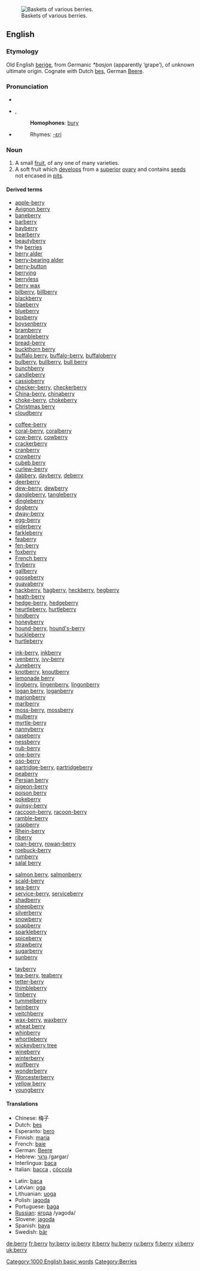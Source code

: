[[Image:Berries (USDA ARS).jpg|thumb|right|Baskets of various berries.]]
==English==


===Etymology===
Old English [[berige|beriġe]], from Germanic ''*basjon'' (apparently ‘grape’), of unknown ultimate origin.  Cognate with Dutch [[bes]], German [[Beere]].
 
===Pronunciation===
*{{IPA|/ˈbɛri/}}
*{{AHD|bĕ'ri}}, {{SAMPA|/"bEri/}}
*:'''Homophones''': [[bury]]
*{{audio|en-us-berry.ogg|Audio (US)}}
*:Rhymes: [[Rhymes:English:-ɛri|-ɛri]]

===Noun===
{{en-noun|berr|ies}}

#A small [[fruit]], of any one of many varieties.
#A soft fruit which [[develop]]s from a [[superior]] [[ovary]] and contains [[seed]]s not encased in [[pit]]s.

====Derived terms====
{{top4}}
*[[apple-berry]]
*[[Avignon berry]]
*[[baneberry]]
*[[barberry]]
*[[bayberry]]
*[[bearberry]]
*[[beautyberry]]
*the [[berries]]
*[[berry alder]]
*[[berry-bearing alder]]
*[[berry-button]]
*[[berrying]]
*[[berryless]]
*[[berry wax]]
*[[bilberry]], [[billberry]]
*[[blackberry]]
*[[blaeberry]]
*[[blueberry]]
*[[boxberry]]
*[[boysenberry]]
*[[bramberry]]
*[[brambleberry]]
*[[bread-berry]]
*[[buckthorn berry]]
*[[buffalo berry]], [[buffalo-berry]], [[buffaloberry]]
*[[bulberry]], [[bullberry]], [[bull berry]]
*[[bunchberry]]
*[[candleberry]]
*[[cassioberry]]
*[[checker-berry]], [[checkerberry]]
*[[China-berry]], [[chinaberry]]
*[[choke-berry]], [[chokeberry]]
*[[Christmas berry]]
*[[cloudberry]]
{{mid4}}
*[[coffee-berry]]
*[[coral-berry]], [[coralberry]]
*[[cow-berry]], [[cowberry]]
*[[crackerberry]]
*[[cranberry]]
*[[crowberry]]
*[[cubeb berry]]
*[[curlew-berry]]
*[[dabbery]], [[dayberry]], [[deberry]]
*[[deerberry]]
*[[dew-berry]], [[dewberry]]
*[[dangleberry]], [[tangleberry]]
*[[dingleberry]]
*[[dogberry]]
*[[dway-berry]]
*[[egg-berry]]
*[[elderberry]]
*[[farkleberry]]
*[[feaberry]]
*[[fen-berry]]
*[[foxberry]]
*[[French berry]]
*[[fryberry]]
*[[gallberry]]
*[[gooseberry]]
*[[guavaberry]]
*[[hackberry]], [[hagberry]], [[heckberry]], [[hegberry]]
*[[heath-berry]]
*[[hedge-berry]], [[hedgeberry]]
*[[heurtleberry]], [[hurtleberry]]
*[[hindberry]]
*[[honeyberry]]
*[[hound-berry]], [[hound's-berry]]
*[[huckleberry]]
*[[hurtleberry]]
{{mid4}}
*[[ink-berry]], [[inkberry]]
*[[ivenberry]], [[ivy-berry]]
*[[Juneberry]]
*[[knotberry]], [[knoutberry]]
*[[lemonade berry]]
*[[lingberry]], [[lingenberry]], [[lingonberry]]
*[[logan berry]], [[loganberry]]
*[[marionberry]]
*[[marlberry]]
*[[moss-berry]], [[mossberry]]
*[[mulberry]]
*[[myrtle-berry]]
*[[nannyberry]]
*[[naseberry]]
*[[nessberry]]
*[[nub-berry]]
*[[one-berry]]
*[[oso-berry]]
*[[partridge-berry]], [[partridgeberry]]
*[[peaberry]]
*[[Persian berry]]
*[[pigeon-berry]]
*[[poison berry]]
*[[pokeberry]]
*[[quinsy-berry]]
*[[raccoon-berry]], [[racoon-berry]]
*[[ramble-berry]]
*[[raspberry]]
*[[Rhein-berry]]
*[[riberry]]
*[[roan-berry]], [[rowan-berry]]
*[[roebuck-berry]]
*[[rumberry]]
*[[salal berry]]
{{mid4}}
*[[salmon berry]], [[salmonberry]]
*[[scald-berry]]
*[[sea-berry]]
*[[service-berry]], [[serviceberry]]
*[[shadberry]]
*[[sheepberry]]
*[[silverberry]]
*[[snowberry]]
*[[soapberry]]
*[[sparkleberry]]
*[[spiceberry]]
*[[strawberry]]
*[[sugarberry]]
*[[sunberry]]
<!--tangleberry listed with dangleberry-->
*[[tayberry]]
*[[tea-berry]], [[teaberry]]
*[[tetter-berry]]
*[[thimbleberry]]
*[[timberry]]
*[[tummelberry]]
*[[twinberry]]
*[[veitchberry]]
*[[wax-berry]], [[waxberry]]
*[[wheat berry]]
*[[whinberry]]
*[[whortleberry]]
*[[wickeyberry tree]]
*[[wineberry]]
*[[winterberry]]
*[[wolfberry]]
*[[wonderberry]]
*[[Worcesterberry]]
*[[yellow berry]]
*[[youngberry]]
{{bottom}}

====Translations====
{{top}}
*Chinese: 梅子
*Dutch: [[bes]] {{f}}
*Esperanto: [[bero]]
*Finnish: [[marja]]
*French: [[baie]] {{f}}
*German: [[Beere]] {{f}}
*Hebrew: [[:he:גרגר|גרגר]] /gargar/
*Interlingua: [[baca]]
*Italian: [[bacca]] {{f}}, [[cóccola]]
{{mid}}
*Latin: [[baca]] {{f}}
*Latvian: [[oga]] {{f}}
*Lithuanian: [[uoga]] {{f}}
*Polish: [[jagoda]] {{f}}
*Portuguese: [[baga]] {{f}}
*[[Russian]]: [[:ry:ягода|ягода]] /yagoda/
*Slovene: [[jagoda]] {{f}}
*Spanish: [[baya]] {{f}}
*Swedish: [[bär]]
{{bottom}}

[[Category:1000 English basic words]]
[[Category:Berries]]

[[de:berry]]
[[fr:berry]]
[[hy:berry]]
[[io:berry]]
[[it:berry]]
[[hu:berry]]
[[ru:berry]]
[[fi:berry]]
[[vi:berry]]
[[uk:berry]]